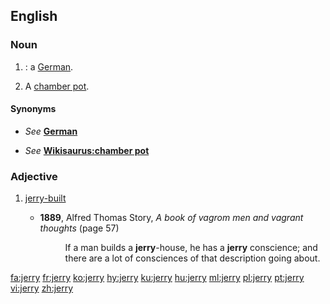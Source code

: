 {{also|Jerry}}
==English==

===Noun===
{{en-noun|jerries}}

# {{context|racial slur|lang=en}} {{alternative case form of|Jerry|lang=en|nodot=1}}: a [[German]].
# {{label|en|British|slang}} A [[chamber pot]].

====Synonyms====
* {{qualifier|a German}} ''See'' '''[[German]]'''
* {{qualifier|chamber pot}} ''See'' '''[[Wikisaurus:chamber pot]]'''

===Adjective===
{{en-adj|-}}

# {{lb|en|dated}} [[jerry-built]]
#* '''1889''', Alfred Thomas Story, ''A book of vagrom men and vagrant thoughts'' (page 57)
#*: If a man builds a '''jerry'''-house, he has a '''jerry''' conscience; and there are a lot of consciences of that description going about.

[[fa:jerry]]
[[fr:jerry]]
[[ko:jerry]]
[[hy:jerry]]
[[ku:jerry]]
[[hu:jerry]]
[[ml:jerry]]
[[pl:jerry]]
[[pt:jerry]]
[[vi:jerry]]
[[zh:jerry]]